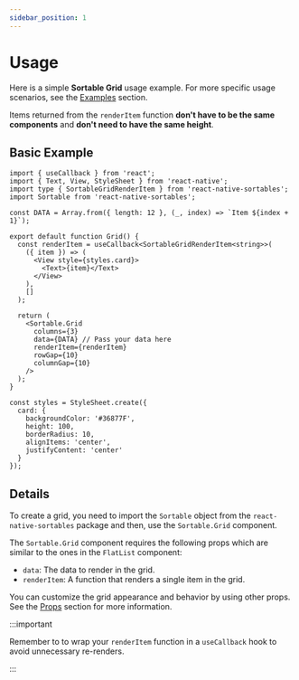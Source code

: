 ```yaml
---
sidebar_position: 1
---
```


# Usage

Here is a simple **Sortable Grid** usage example. For more specific usage scenarios, see the [Examples](./examples) section.

Items returned from the `renderItem` function **don't have to be the same components** and **don't need to have the same height**.

## Basic Example

```tsx
import { useCallback } from 'react';
import { Text, View, StyleSheet } from 'react-native';
import type { SortableGridRenderItem } from 'react-native-sortables';
import Sortable from 'react-native-sortables';

const DATA = Array.from({ length: 12 }, (_, index) => `Item ${index + 1}`);

export default function Grid() {
  const renderItem = useCallback<SortableGridRenderItem<string>>(
    ({ item }) => (
      <View style={styles.card}>
        <Text>{item}</Text>
      </View>
    ),
    []
  );

  return (
    <Sortable.Grid
      columns={3}
      data={DATA} // Pass your data here
      renderItem={renderItem}
      rowGap={10}
      columnGap={10}
    />
  );
}

const styles = StyleSheet.create({
  card: {
    backgroundColor: '#36877F',
    height: 100,
    borderRadius: 10,
    alignItems: 'center',
    justifyContent: 'center'
  }
});
```

## Details

To create a grid, you need to import the `Sortable` object from the `react-native-sortables` package and then, use the `Sortable.Grid` component.

The `Sortable.Grid` component requires the following props which are similar to the ones in the `FlatList` component:

- `data`: The data to render in the grid.
- `renderItem`: A function that renders a single item in the grid.

You can customize the grid appearance and behavior by using other props. See the [Props](./props) section for more information.

:::important

Remember to to wrap your `renderItem` function in a `useCallback` hook to avoid unnecessary re-renders.

:::
